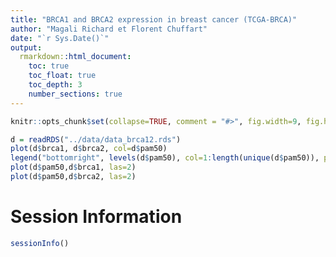 ```yaml
---
title: "BRCA1 and BRCA2 expression in breast cancer (TCGA-BRCA)"
author: "Magali Richard et Florent Chuffart"
date: "`r Sys.Date()`"
output: 
  rmarkdown::html_document:
    toc: true
    toc_float: true
    toc_depth: 3
    number_sections: true
---
```




```r
knitr::opts_chunk$set(collapse=TRUE, comment = "#>", fig.width=9, fig.height=6, eval=TRUE, echo=FALSE, results="hide")
```


```r
d = readRDS("../data/data_brca12.rds")
plot(d$brca1, d$brca2, col=d$pam50)
legend("bottomright", levels(d$pam50), col=1:length(unique(d$pam50)), pch=1)
plot(d$pam50,d$brca1, las=2)
plot(d$pam50,d$brca2, las=2)
```



# Session Information

```r
sessionInfo()
```


